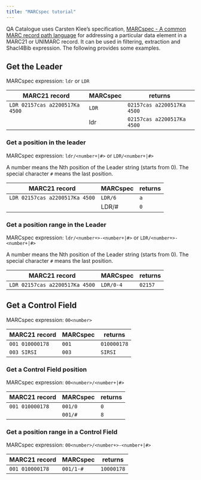 ```yaml
---
title: "MARCspec tutorial"
---
```


QA Catalogue uses Carsten Klee's specification,
[MARCspec - A common MARC record path language](https://marcspec.github.io/MARCspec/marc-spec.html#reference-to-substring)
for addressing a particular data element in a MARC21 or UNIMARC record. It
can be used in filtering, extraction and Shacl4Bib expression. The following
provides some examples.

## Get the Leader

MARCspec expression: `ldr` or `LDR`


| MARC21 record | MARCspec | returns |
| --- | --- | --- |
| `LDR 02157cas a2200517Ka 4500` | `LDR` | `02157cas a2200517Ka 4500` |
| | ldr | `02157cas a2200517Ka 4500` |

### Get a position in the leader

MARCspec expression: `ldr/<number+|#>` or `LDR/<number+|#>`

A number means the Nth position of the Leader string (starts from 0).
The special character `#` means the last position.

| MARC21 record | MARCspec | returns |
| --- | --- | --- |
| `LDR 02157cas a2200517Ka 4500` | `LDR/6` | `a` |
| | LDR/# | `0` |

### Get a position range in the Leader

MARCspec expression: `ldr/<number+>-<number+|#>` or `LDR/<number+>-<number+|#>`

A number means the Nth position of the Leader string (starts from 0).
The special character `#` means the last position.

| MARC21 record | MARCspec | returns |
| --- | --- | --- |
| `LDR 02157cas a2200517Ka 4500` | `LDR/0-4` | `02157` |

## Get a Control Field

MARCspec expression: `00<number>`

| MARC21 record | MARCspec | returns |
| --- | --- | --- |
| `001 010000178` | `001` | `010000178` |
| `003 SIRSI` | `003` | `SIRSI` |

### Get a Control Field position

MARCspec expression: `00<number>/<number+|#>`

| MARC21 record | MARCspec | returns |
| --- | --- | --- |
| `001 010000178` | `001/0` | `0` |
|  | `001/#` | `8` |

### Get a position range in a Control Field

MARCspec expression: `00<number>/<number+>-<number+|#>`

| MARC21 record | MARCspec | returns |
| --- | --- | --- |
| `001 010000178` | `001/1-#` | `10000178` |
